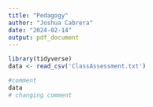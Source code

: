 ---
title: "Pedagogy"
author: "Joshua Cabrera"
date: "2024-02-14"
output: pdf_document
---

```{r setup, include=FALSE}

library(tidyverse)
data <- read_csv('ClassAssessment.txt')
```


```{r }
#comment
data
# changing comment
```


```{r}
```
